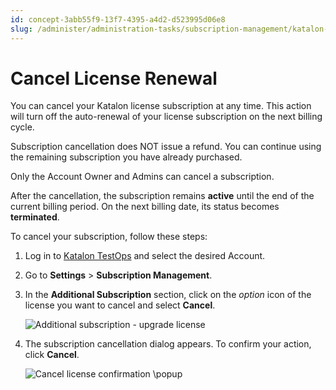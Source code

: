 ```yaml
---
id: concept-3abb55f9-13f7-4395-a4d2-d523995d06e8
slug: /administer/administration-tasks/subscription-management/katalon-studio-enterprise-and-katalon-runtime-engine-license/cancel-license-renewal
---
```


# Cancel License Renewal

You can cancel your Katalon license subscription at any time. This action will turn off the auto-renewal of your license subscription on the next billing cycle.

Subscription cancellation does NOT issue a refund. You can continue using the remaining subscription you have already purchased.

Only the Account Owner and Admins can cancel a subscription.

After the cancellation, the subscription remains **active** until the end of the current billing period. On the next billing date, its status becomes **terminated**.

To cancel your subscription, follow these steps:

1.  Log in to [Katalon TestOps](https://testops.katalon.io/) and select the desired Account.
2.  Go to **Settings** &gt; **Subscription Management**.
3.  In the **Additional Subscription** section, click on the *option* icon of the license you want to cancel and select **Cancel**.

    <img src="/doc_images/Documents/Administer/Administrative_Tasks/Subscription_Management/KSE_KRE_License_Management/upgrade-subs/Subscription-management-upgrade-license.png" width={700} alt="Additional subscription - upgrade license" />

4.  The subscription cancellation dialog appears. To confirm your action, click **Cancel**.

    <img src="/doc_images/Documents/Administer/Administrative_Tasks/Subscription_Management/KSE_KRE_License_Management/cancel-subs/Cancel-license.png" width={500} alt="Cancel license confirmation \popup" />